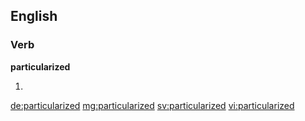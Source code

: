 ==English==

===Verb===
'''particularized'''

# {{en-past of|particularize}}

[[de:particularized]]
[[mg:particularized]]
[[sv:particularized]]
[[vi:particularized]]